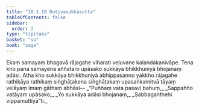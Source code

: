 ```yaml
---
title: "10.1.10 Dutiyasukkāsutta"
tableOfContents: false
sidebar:
  order: 2
type: "tipitaka"
basket: "su"
book: "saga"
---
```



<DynamicBreadcrumb />

<Division number="244" book="saga">

<Paragraph number="1508" book="saga">
Ekaṃ samayaṃ bhagavā rājagahe viharati veḷuvane kalandakanivāpe. Tena kho pana samayena aññataro upāsako sukkāya bhikkhuniyā bhojanaṃ adāsi. Atha kho sukkāya bhikkhuniyā abhippasanno yakkho rājagahe rathikāya rathikaṃ siṅghāṭakena siṅghāṭakaṃ upasaṅkamitvā tāyaṃ velāyaṃ imaṃ gāthaṃ abhāsi—
</Paragraph>

<Paragraph number="1509" type="verses" book="saga">
_“Puññaṃ vata pasavi bahuṃ,_  
_Sappañño vatāyaṃ upāsako;_  
_Yo sukkāya adāsi bhojanaṃ,_  
_Sabbaganthehi vippamuttiyā”ti._
</Paragraph>
</Division>